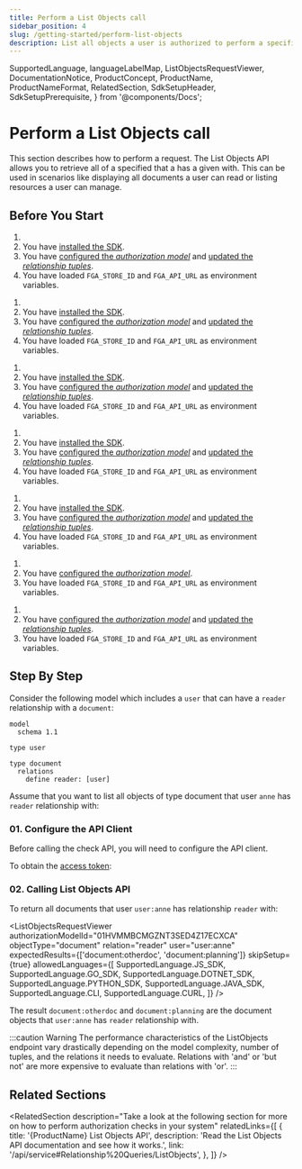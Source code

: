 ```yaml
---
title: Perform a List Objects call
sidebar_position: 4
slug: /getting-started/perform-list-objects
description: List all objects a user is authorized to perform a specified action for a given resource type
---
```


  SupportedLanguage,
  languageLabelMap,
  ListObjectsRequestViewer,
  DocumentationNotice,
  ProductConcept,
  ProductName,
  ProductNameFormat,
  RelatedSection,
  SdkSetupHeader,
  SdkSetupPrerequisite,
} from '@components/Docs';

# Perform a List Objects call

<DocumentationNotice />

This section describes how to perform a <ProductConcept section="what-is-a-list-objects-request" linkName="list objects" /> request. The List Objects API allows you to retrieve all <ProductConcept section="what-is-an-object" linkName="objects" /> of a specified <ProductConcept section="what-is-a-type" linkName="type" /> that a <ProductConcept section="what-is-a-user" linkName="user" /> has a given <ProductConcept section="what-is-a-relationship" linkName="relationship" /> with. This can be used in scenarios like displaying all documents a user can read or listing resources a user can manage.

## Before You Start

<Tabs groupId="languages">

<TabItem value={SupportedLanguage.JS_SDK} label={languageLabelMap.get(SupportedLanguage.JS_SDK)}>

1. <SdkSetupPrerequisite />
2. You have [installed the SDK](./install-sdk.mdx).
3. You have [configured the _authorization model_](./configure-model.mdx) and [updated the _relationship tuples_](./update-tuples.mdx).
4. You have loaded `FGA_STORE_ID` and `FGA_API_URL` as environment variables.

</TabItem>

<TabItem value={SupportedLanguage.GO_SDK} label={languageLabelMap.get(SupportedLanguage.GO_SDK)}>

1. <SdkSetupPrerequisite />
2. You have [installed the SDK](./install-sdk.mdx).
3. You have [configured the _authorization model_](./configure-model.mdx) and [updated the _relationship tuples_](./update-tuples.mdx).
4. You have loaded `FGA_STORE_ID` and `FGA_API_URL` as environment variables.

</TabItem>

<TabItem value={SupportedLanguage.DOTNET_SDK} label={languageLabelMap.get(SupportedLanguage.DOTNET_SDK)}>

1. <SdkSetupPrerequisite />
2. You have [installed the SDK](./install-sdk.mdx).
3. You have [configured the _authorization model_](./configure-model.mdx) and [updated the _relationship tuples_](./update-tuples.mdx).
4. You have loaded `FGA_STORE_ID` and `FGA_API_URL` as environment variables.

</TabItem>

<TabItem value={SupportedLanguage.PYTHON_SDK} label={languageLabelMap.get(SupportedLanguage.PYTHON_SDK)}>

1. <SdkSetupPrerequisite />
2. You have [installed the SDK](./install-sdk.mdx).
3. You have [configured the _authorization model_](./configure-model.mdx) and [updated the _relationship tuples_](./update-tuples.mdx).
4. You have loaded `FGA_STORE_ID` and `FGA_API_URL` as environment variables.

</TabItem>

<TabItem value={SupportedLanguage.JAVA_SDK} label={languageLabelMap.get(SupportedLanguage.JAVA_SDK)}>

1. <SdkSetupPrerequisite />
2. You have [installed the SDK](./install-sdk.mdx).
3. You have [configured the _authorization model_](./configure-model.mdx) and [updated the _relationship tuples_](./update-tuples.mdx).
4. You have loaded `FGA_STORE_ID` and `FGA_API_URL` as environment variables.

</TabItem>

<TabItem value={SupportedLanguage.CLI} label={languageLabelMap.get(SupportedLanguage.CLI)}>

1. <SdkSetupPrerequisite />
2. You have [configured the _authorization model_](./configure-model.mdx).
3. You have loaded `FGA_STORE_ID` and `FGA_API_URL` as environment variables.

</TabItem>

<TabItem value={SupportedLanguage.CURL} label={languageLabelMap.get(SupportedLanguage.CURL)}>

1. <SdkSetupPrerequisite />
2. You have [configured the _authorization model_](./configure-model.mdx) and [updated the _relationship tuples_](./update-tuples.mdx).
3. You have loaded `FGA_STORE_ID` and `FGA_API_URL` as environment variables.

</TabItem>
</Tabs>

## Step By Step

Consider the following model which includes a `user` that can have a `reader` relationship with a `document`:

```dsl.openfga
model
  schema 1.1

type user

type document
  relations
    define reader: [user]

```

Assume that you want to list all objects of type document that  user `anne` has `reader` relationship with:

### 01. Configure the <ProductName format={ProductNameFormat.ShortForm}/> API Client

Before calling the check API, you will need to configure the API client.

<Tabs groupId="languages">
<TabItem value={SupportedLanguage.JS_SDK} label={languageLabelMap.get(SupportedLanguage.JS_SDK)}>

<SdkSetupHeader lang={SupportedLanguage.JS_SDK} />

</TabItem>
<TabItem value={SupportedLanguage.GO_SDK} label={languageLabelMap.get(SupportedLanguage.GO_SDK)}>

<SdkSetupHeader lang={SupportedLanguage.GO_SDK} />

</TabItem>
<TabItem value={SupportedLanguage.DOTNET_SDK} label={languageLabelMap.get(SupportedLanguage.DOTNET_SDK)}>

<SdkSetupHeader lang={SupportedLanguage.DOTNET_SDK} />

</TabItem>
<TabItem value={SupportedLanguage.PYTHON_SDK} label={languageLabelMap.get(SupportedLanguage.PYTHON_SDK)}>

<SdkSetupHeader lang={SupportedLanguage.PYTHON_SDK} />

</TabItem>
<TabItem value={SupportedLanguage.JAVA_SDK} label={languageLabelMap.get(SupportedLanguage.JAVA_SDK)}>

<SdkSetupHeader lang={SupportedLanguage.JAVA_SDK} />

</TabItem>
<TabItem value={SupportedLanguage.CLI} label={languageLabelMap.get(SupportedLanguage.CLI)}>

<SdkSetupHeader lang={SupportedLanguage.CLI} />

</TabItem>
<TabItem value={SupportedLanguage.CURL} label={languageLabelMap.get(SupportedLanguage.CURL)}>

To obtain the [access token](https://auth0.com/docs/get-started/authentication-and-authorization-flow/call-your-api-using-the-client-credentials-flow):

<SdkSetupHeader lang={SupportedLanguage.CURL} />

</TabItem>
</Tabs>

### 02. Calling List Objects API

To return all documents that user `user:anne` has relationship `reader` with:

<ListObjectsRequestViewer
  authorizationModelId="01HVMMBCMGZNT3SED4Z17ECXCA"
  objectType="document"
  relation="reader"
  user="user:anne"
  expectedResults={['document:otherdoc', 'document:planning']}
  skipSetup={true}
  allowedLanguages={[
    SupportedLanguage.JS_SDK,
    SupportedLanguage.GO_SDK,
    SupportedLanguage.DOTNET_SDK,
    SupportedLanguage.PYTHON_SDK,
    SupportedLanguage.JAVA_SDK,
    SupportedLanguage.CLI,
    SupportedLanguage.CURL,
  ]}
/>

The result `document:otherdoc` and `document:planning` are the document objects that `user:anne` has `reader` relationship with.

:::caution Warning
The performance characteristics of the ListObjects endpoint vary drastically depending on the model complexity, number of tuples, and the relations it needs to evaluate. Relations with 'and' or 'but not' are more expensive to evaluate than relations with 'or'.
:::

## Related Sections

<RelatedSection
  description="Take a look at the following section for more on how to perform authorization checks in your system"
  relatedLinks={[
    {
      title: '{ProductName} List Objects API',
      description: 'Read the List Objects API documentation and see how it works.',
      link: '/api/service#Relationship%20Queries/ListObjects',
    },
  ]}
/>
